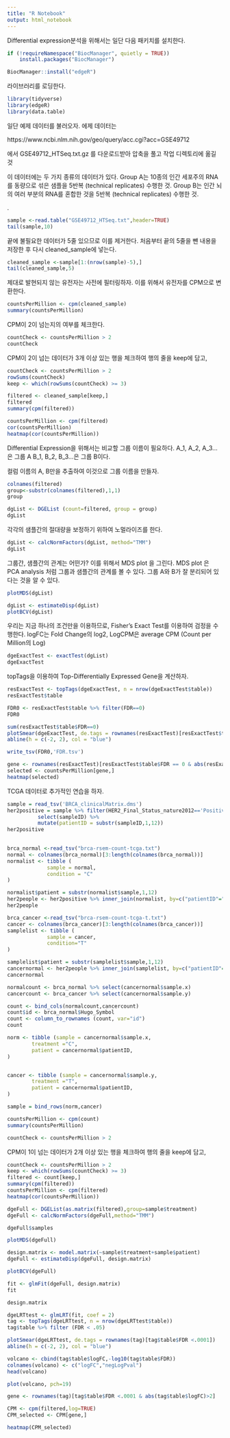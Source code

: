```yaml
---
title: "R Notebook"
output: html_notebook
---
```


Differential expression분석을 위해서는 일단 다음 패키치를 설치한다. 

```r
if (!requireNamespace("BiocManager", quietly = TRUE))
    install.packages("BiocManager")

BiocManager::install("edgeR")
```

라이브러리를 로딩한다. 

```r
library(tidyverse)
library(edgeR)
library(data.table)
```


일단 예제 데이터를 불러오자.
에제 데이터는 

https://www.ncbi.nlm.nih.gov/geo/query/acc.cgi?acc=GSE49712

에서 GSE49712_HTSeq.txt.gz 를 다운로드받아 압축을 풀고 작업 디렉토리에 옮길 것


이 데이터에는 두 가지 종류의 데이터가 있다. 
Group A는 10종의 인간 세포주의 RNA를 동량으로 섞은 샘플을 5반복 (technical replicates) 수행한 것. 
Group B는 인간 뇌의 여러 부분의 RNA를 혼합한 것을 5반복 (technical replicates) 수행한 것. 

.  

```r
sample <-read.table("GSE49712_HTSeq.txt",header=TRUE)
tail(sample,10)
```
끝에 불필요한 데이터가 5줄 있으므로 이를 제거한다.
처음부터 끝의 5줄을 뺀 내용을 저장한 후 다시 cleaned_sample에 넣는다. 

```r
cleaned_sample <-sample[1:(nrow(sample)-5),]
tail(cleaned_sample,5)
```

제대로 발현되지 않는 유전자는 사전에 필터링하자.
이를 위해서 유전자를 CPM으로 변환한다. 

```r
countsPerMillion <- cpm(cleaned_sample)
summary(countsPerMillion)
```

CPM이 2이 넘는지의 여부를 체크한다. 
```r
countCheck <- countsPerMillion > 2
countCheck
```

CPM이 2이 넘는 데이터가 3개 이상 있는 행을 체크하여 행의 줄을 keep에 담고, 
```r
countCheck <- countsPerMillion > 2
rowSums(countCheck)
keep <- which(rowSums(countCheck) >= 3)

filtered <- cleaned_sample[keep,]
filtered
summary(cpm(filtered))
```
```r
countsPerMillion <- cpm(filtered)
cor(countsPerMillion)
heatmap(cor(countsPerMillion))
```
Differential Expression을 위해서는 비교할 그룹 이름이 필요하다. 
A_1, A_2, A_3...은 그룹 A
B_1, B_2, B_3...은 그룹 B이다. 

컬럼 이름의 A, B만을 추출하여 이것으로 그룹 이름을 만들자. 
```r
colnames(filtered)
group<-substr(colnames(filtered),1,1)
group
```



```r
dgList <- DGEList (count=filtered, group = group)
dgList
```

각각의 샘플간의 절대량을 보정하기 위하여 노멀라이즈를 한다.
```r
dgList <- calcNormFactors(dgList, method="TMM")
dgList
```
그룹간, 샘플간의 관계는 어떤가? 
이를 위해서 MDS plot 을 그린다. 
MDS plot 은 PCA analysis 처럼 그룹과 샘플간의 관계를 볼 수 있다. 
그룹 A와 B가 잘 분리되어 있다는 것을 알 수 있다. 

```r
plotMDS(dgList)
```

```r
dgList <- estimateDisp(dgList)
plotBCV(dgList)
```
우리는 지금 하나의 조건만을 이용하므로, Fisher's Exact Test를 이용하여 검정을 수행한다. 
logFC는 Fold Change의 log2, LogCPM은 average CPM (Count per Million의 Log)
```r
dgeExactTest <- exactTest(dgList)
dgeExactTest
```
topTags을 이용하여 Top-Differentially Expressed Gene을 계산하자. 

```r
resExactTest <- topTags(dgeExactTest, n = nrow(dgeExactTest$table))
resExactTest$table
```

```r
FDR0 <- resExactTest$table %>% filter(FDR==0) 
FDR0
```

```r
sum(resExactTest$table$FDR==0)
plotSmear(dgeExactTest, de.tags = rownames(resExactTest)[resExactTest$table$FDR == 0])
abline(h = c(-2, 2), col = "blue")
```
```r
write_tsv(FDR0,'FDR.tsv')
```
```r
gene <- rownames(resExactTest)[resExactTest$table$FDR == 0 & abs(resExactTest$table$logFC)>2]
selected <- countsPerMillion[gene,]
heatmap(selected)
```
TCGA 데이터로 추가적인 연습을 하자. 

```r
sample = read_tsv('BRCA_clinicalMatrix.dms')
her2positive = sample %>% filter(HER2_Final_Status_nature2012=='Positive') %>%
          select(sampleID) %>%
          mutate(patientID = substr(sampleID,1,12))
her2positive
  
```

```r
brca_normal <-read_tsv("brca-rsem-count-tcga.txt")
normal <- colnames(brca_normal)[3:length(colnames(brca_normal))]
normalist <- tibble (
             sample = normal,
             condition = "C"
)

```
```r
normalist$patient = substr(normalist$sample,1,12)
her2people <- her2positive %>% inner_join(normalist, by=c("patientID"="patient"))
her2people
```


```r
brca_cancer <-read_tsv("brca-rsem-count-tcga-t.txt")
cancer <- colnames(brca_cancer)[3:length(colnames(brca_cancer))]
samplelist <- tibble (
             sample = cancer,
             condition="T"
)

```

```r
samplelist$patient = substr(samplelist$sample,1,12)
cancernormal <- her2people %>% inner_join(samplelist, by=c("patientID"="patient"))
cancernormal
```

```r
normalcount <- brca_normal %>% select(cancernormal$sample.x)
cancercount <- brca_cancer %>% select(cancernormal$sample.y)
```

```r
count <- bind_cols(normalcount,cancercount)
count$id <- brca_normal$Hugo_Symbol
count <- column_to_rownames (count, var="id")
count
```
```r

norm <- tibble (sample = cancernormal$sample.x,
        treatment ="C",
        patient = cancernormal$patientID,
)


cancer <- tibble (sample = cancernormal$sample.y,
        treatment ="T",
        patient = cancernormal$patientID,
)

sample = bind_rows(norm,cancer)

```


```r
countsPerMillion <- cpm(count)
summary(countsPerMillion)

```

```r
countCheck <- countsPerMillion > 2
```

CPM이 1이 넘는 데이터가 2개 이상 있는 행을 체크하여 행의 줄을 keep에 담고, 
```r
countCheck <- countsPerMillion > 2
keep <- which(rowSums(countCheck) >= 3)
filtered <- count[keep,]
summary(cpm(filtered))
countsPerMillion <- cpm(filtered)
heatmap(cor(countsPerMillion))
```
```r
dgeFull <- DGEList(as.matrix(filtered),group=sample$treatment)
dgeFull <- calcNormFactors(dgeFull,method="TMM")
```

```r
dgeFull$samples
```
```r
plotMDS(dgeFull)
```
```r
design.matrix <- model.matrix(~sample$treatment+sample$patient)
dgeFull <- estimateDisp(dgeFull, design.matrix)
```

```r
plotBCV(dgeFull)
```
```r
fit <- glmFit(dgeFull, design.matrix)
fit
```

```r
design.matrix
```

```r
dgeLRTtest <- glmLRT(fit, coef = 2)
tag <- topTags(dgeLRTtest, n = nrow(dgeLRTtest$table))
tag$table %>% filter (FDR < .05)

plotSmear(dgeLRTtest, de.tags = rownames(tag)[tag$table$FDR <.0001])
abline(h = c(-2, 2), col = "blue")
```

```r
volcano <- cbind(tag$table$logFC,-log10(tag$table$FDR))
colnames(volcano) <- c("logFC","negLogPval")
head(volcano)
```

```r
plot(volcano, pch=19)
```

```r
gene <- rownames(tag)[tag$table$FDR <.0001 & abs(tag$table$logFC)>2]
```

```r
CPM <- cpm(filtered,log=TRUE)
CPM_selected <- CPM[gene,]
```


```r
heatmap(CPM_selected)
```


